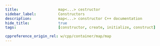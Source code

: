 ---
title:					map<...> cestructor
sidebar_label:			Constructors
description:			map<...> constructor C++ documentation
hide_title:				true
tags:					[constructor, create, initialize, construct]

cppreference_origin_rel: w/cpp/container/map/map
---
